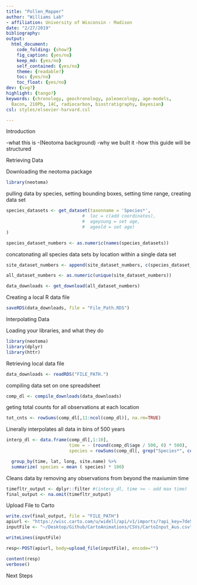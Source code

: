 ```yaml
---
title: "Pollen_Mapper"
author: "Williams Lab" 
- affiliation: University of Wisconsin - Madison
date: "2/27/2019"
bibliography: 
output:
  html_document:
    code_folding: {show?}
    fig_caption: {yes/no}
    keep_md: {yes/no}
    self_contained: {yes/no}
    theme: {readable?}
    toc: {yes/no}
    toc_float: {yes/no}
dev: {svg?}
highlight: {tango?}
keywords: {chronology, geochronology, paleoecology, age-models,
  Bacon, 210Pb, 14C, radiocarbon, biostratigraphy, Bayesian}
csl: styles/elsevier-harvard.csl

---
```


Introduction

-what this is
  -(Neotoma background)
-why we built it
-how this guide will be structured

Retrieving Data 

Downloading the neotoma package
```r
library(neotoma)
```

pulling data by species, setting bounding boxes, setting time range, creating data set
```r
species_datasets <- get_dataset(taxonname = 'Species*',
                             #  loc = c(add coordinates), 
                             #  ageyoung = set age, 
                             #  ageold = set age)
)

species_dataset_numbers <- as.numeric(names(species_datasets))
```

concatonating all species data sets by location within a single data set

```r
site_dataset_numbers <- append(site_dataset_numbers, c(species_dataset_numbers))

all_dataset_numbers <- as.numeric(unique(site_dataset_numbers))

data_downloads <- get_download(all_dataset_numbers)
```

Creating a local R data file

```r
saveRDS(data_downloads, file = "File_Path.RDS")
```

Interpolating Data

Loading your libraries, and what they do
```r
library(neotoma)
library(dplyr)
library(httr)
```

Retrieving local data file
```r
data_downloads <- readRDS("FILE_PATH.")
```

compiling data set on one spreadsheet
```r
comp_dl <- compile_downloads(data_downloads)
```

geting total counts for all observations at each location
```r
tot_cnts <- rowSums(comp_dl[,11:ncol(comp_dl)], na.rm=TRUE)
```

Linerally interpolates all data in bins of 500 years
```r
interp_dl <- data.frame(comp_dl[,1:10],
                        time = - (round(comp_dl$age / 500, 0) * 500),
                        species = rowSums(comp_dl[, grep("Species*", colnames(comp_dl))], na.rm = TRUE) / tot_cnts)

  group_by(time, lat, long, site.name) %>%
  summarize( species = mean ( species) * 100)

```

Cleans data by removing any observations from beyond the maxiumim time
```r
timefltr_output <- dplyr::filter #(interp_dl, time >= - add max time)
final_output <- na.omit(timefltr_output)
```

Upload File to Carto
```r
write.csv(final_output, file = "FILE_PATH")
apiurl <- "https://wisc.carto.com/u/widell/api/v1/imports/?api_key=7de5ebf57ee0f31ed45302fb9c0b3a90723921ae"
inputFile <- "~/Desktop/Github/CartoAnimations/CSVs/CartoInput_Aus.csv"

writeLines(inputFile)

resp<-POST(apiurl, body=upload_file(inputFile), encode="")

content(resp) 
verbose()
```

Next Steps